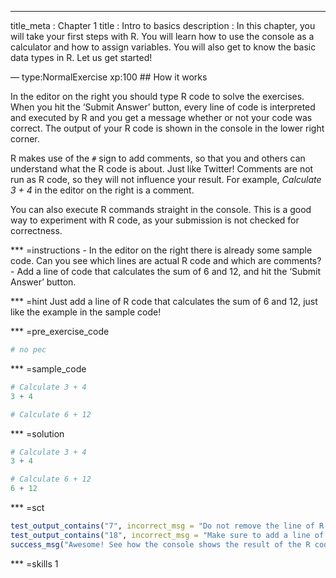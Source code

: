 --- 
title_meta  : Chapter 1
title       : Intro to basics
description : In this chapter, you will take your first steps with R. You will learn how to use the console as a calculator and how to assign variables. You will also get to know the basic data types in R. Let us get started!

--- type:NormalExercise xp:100
## How it works

In the editor on the right you should type R code to solve the exercises. When you hit the 'Submit Answer' button, every line of code is interpreted and executed by R and you get a message whether or not your code was correct. The output of your R code is shown in the console in the lower right corner.

R makes use of the `#` sign to add comments, so that you and others can understand what the R code is about. Just like Twitter! Comments are not run as R code, so they will not influence your result. For example, _Calculate 3 + 4_ in the editor on the right is a comment.

You can also execute R commands straight in the console. This is a good way to experiment with R code, as your submission is not checked for correctness.

*** =instructions
- In the editor on the right there is already some sample code. Can you see which lines are actual R code and which are comments?
- Add a line of code that calculates the sum of 6 and 12, and hit the 'Submit Answer' button.

*** =hint
Just add a line of R code that calculates the sum of 6 and 12, just like the example in the sample code!

*** =pre_exercise_code
```r
# no pec
```

*** =sample_code
```r
# Calculate 3 + 4
3 + 4

# Calculate 6 + 12

```

*** =solution
```r
# Calculate 3 + 4
3 + 4

# Calculate 6 + 12
6 + 12
```

*** =sct
```r
test_output_contains("7", incorrect_msg = "Do not remove the line of R code that calculates the sum of 3 and 4. Instead, just add another line that calculates the sum of 6 and 12.")
test_output_contains("18", incorrect_msg = "Make sure to add a line of R code, that calculates the sum of 6 and 12. Do not start the line with a <code>#</code>, otherwise your R code is not executed!")
success_msg("Awesome! See how the console shows the result of the R code you submitted? Now that you're familiar with the interface, let's get down to R business!")
```

*** =skills
1
